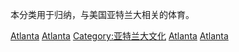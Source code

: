 {{Commons category|Sports in Atlanta}}
本分类用于归纳，与美国亚特兰大相关的体育。

[[Category:美国各城市体育|Atlanta]]
[[Category:喬治亞州各城市體育|Atlanta]]
[[Category:亚特兰大文化|Category:亚特兰大文化]]
[[Category:喬治亞州富爾頓郡體育|Atlanta]]
[[Category:喬治亞州迪卡爾布郡體育|Atlanta]]